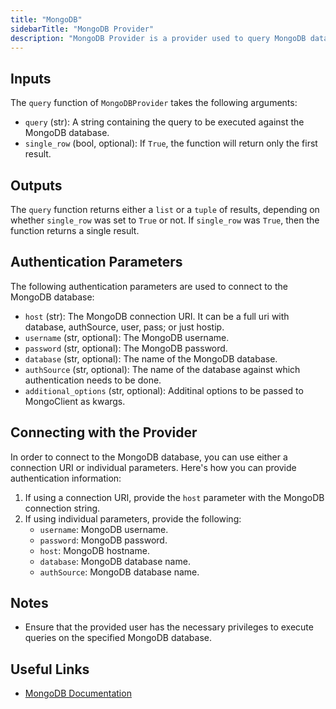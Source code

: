 ```yaml
---
title: "MongoDB"
sidebarTitle: "MongoDB Provider"
description: "MongoDB Provider is a provider used to query MongoDB databases"
---
```


## Inputs

The `query` function of `MongoDBProvider` takes the following arguments:

- `query` (str): A string containing the query to be executed against the MongoDB database.
- `single_row` (bool, optional): If `True`, the function will return only the first result.

## Outputs

The `query` function returns either a `list` or a `tuple` of results, depending on whether `single_row` was set to `True` or not. If `single_row` was `True`, then the function returns a single result.

## Authentication Parameters

The following authentication parameters are used to connect to the MongoDB database:

- `host` (str): The MongoDB connection URI. It can be a full uri with database, authSource, user, pass; or just hostip.
- `username` (str, optional): The MongoDB username.
- `password` (str, optional): The MongoDB password.
- `database` (str, optional): The name of the MongoDB database.
- `authSource` (str, optional): The name of the database against which authentication needs to be done.
- `additional_options` (str, optional): Additinal options to be passed to MongoClient as kwargs.

## Connecting with the Provider

In order to connect to the MongoDB database, you can use either a connection URI or individual parameters. Here's how you can provide authentication information:

1. If using a connection URI, provide the `host` parameter with the MongoDB connection string.
2. If using individual parameters, provide the following:
   - `username`: MongoDB username.
   - `password`: MongoDB password.
   - `host`: MongoDB hostname.
   - `database`: MongoDB database name.
   - `authSource`: MongoDB database name.

## Notes

- Ensure that the provided user has the necessary privileges to execute queries on the specified MongoDB database.

## Useful Links

- [MongoDB Documentation](https://docs.mongodb.com/)
